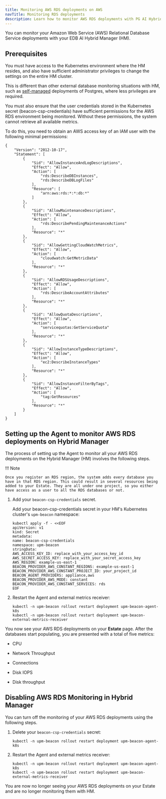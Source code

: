 ```yaml
---
title: Monitoring AWS RDS deployments on AWS
navTitle: Monitoring RDS deployments
description: Learn how to monitor AWS RDS deployments with PG AI Hybrid Manager.
---
```


You can monitor your Amazon Web Service (AWS) Relational Database Service deployments with your EDB AI Hybrid Manager (HM).

## Prerequisites

You must have access to the Kubernetes environment where the HM resides, and also have sufficient administrator privileges to change the settings on the entire HM cluster.

This is different than other external database monitoring situations with HM, such as [self-managed](../mon_with_agent) deployments of Postgres, where less privileges are required.

You must also ensure that the user credentials stored in the Kubernetes secret (beacon-csp-credentials) have sufficient permissions for the AWS RDS environment being monitored. Without these permissions, the system cannot retrieve all available metrics.

To do this, you need to obtain an AWS access key of an IAM user with the following minimal permissions:

```
{
    "Version": "2012-10-17",
    "Statement": [
        {
            "Sid": "AllowInstanceAndLogDescriptions",
            "Effect": "Allow",
            "Action": [
                "rds:DescribeDBInstances",
                "rds:DescribeDBLogFiles"
            ],
            "Resource": [
                "arn:aws:rds:*:*:db:*"
            ]
        },
        {
            "Sid": "AllowMaintenanceDescriptions",
            "Effect": "Allow",
            "Action": [
                "rds:DescribePendingMaintenanceActions"
            ],
            "Resource": "*"
        },
        {
            "Sid": "AllowGettingCloudWatchMetrics",
            "Effect": "Allow",
            "Action": [
                "cloudwatch:GetMetricData"
            ],
            "Resource": "*"
        },
        {
            "Sid": "AllowRDSUsageDescriptions",
            "Effect": "Allow",
            "Action": [
                "rds:DescribeAccountAttributes"
            ],
            "Resource": "*"
        },
        {
            "Sid": "AllowQuotaDescriptions",
            "Effect": "Allow",
            "Action": [
                "servicequotas:GetServiceQuota"
            ],
            "Resource": "*"
        },
        {
            "Sid": "AllowInstanceTypeDescriptions",
            "Effect": "Allow",
            "Action": [
                "ec2:DescribeInstanceTypes"
            ],
            "Resource": "*"
        },
        {
            "Sid": "AllowInstanceFilterByTags",
            "Effect": "Allow",
            "Action": [
                "tag:GetResources"
            ],
            "Resource": "*"
        }
    ]
}
```

## Setting up the Agent to monitor AWS RDS deployments on Hybrid Manager

The process of setting up the Agent to monitor all your AWS RDS deployments on the Hybrid Manager (HM) involves the following steps.

!!! Note

    Once you register an RDS region, the system adds every database you have in that RDS region. This could result in several resources being added to your Estate. They are all under one project, so you either have access as a user to all the RDS databases or not.

1.  Add your `beacon-csp-credentials` secret.

    Add your beacon-csp-credentials secret in your HM's Kubernetes cluster's `upm-beacon` namespace:

    ```
    kubectl apply -f - <<EOF
    apiVersion: v1
    kind: Secret
    metadata:
    name: beacon-csp-credentials
    namespace: upm-beacon
    stringData:
    AWS_ACCESS_KEY_ID: replace_with_your_access_key_id
    AWS_SECRET_ACCESS_KEY: replace_with_your_secret_access_key
    AWS_REGION: example-us-east-1
    BEACON_PROVIDER_AWS_CONSTANT_REGIONS: example-us-east-1
    BEACON_PROVIDER_AWS_CONSTANT_PROJECT_ID: your_project_id
    BEACON_AGENT_PROVIDERS: appliance,aws
    BEACON_PROVIDER_AWS_MODE: constant
    BEACON_PROVIDER_AWS_CONSTANT_SERVICES: rds
    EOF
    ```
2.  Restart the Agent and external metrics receiver:

    ```
    kubectl -n upm-beacon rollout restart deployment upm-beacon-agent-k8s
    kubectl -n upm-beacon rollout restart deployment upm-beacon-external-metrics-receiver
    ```

You now see your AWS RDS deployments on your **Estate** page.
After the databases start populating, you are presented with a total of five metrics:

-   CPU

-   Network Throughput

-   Connections

-   Disk IOPS

-   Disk throughput

## Disabling AWS RDS Monitoring in Hybrid Manager

You can turn off the monitoring of your AWS RDS deployments using the following steps.

1.  Delete your `beacon-csp-credentials` secret:

    ```
    kubectl -n upm-beacon rollout restart deployment upm-beacon-agent-k8s
    ```

2.  Restart the Agent and external metrics receiver:

    ```
    kubectl -n upm-beacon rollout restart deployment upm-beacon-agent-k8s
    kubectl -n upm-beacon rollout restart deployment upm-beacon-external-metrics-receiver
    ```

You are now no longer seeing your AWS RDS deployments on your Estate and are no longer monitoring them with HM.
